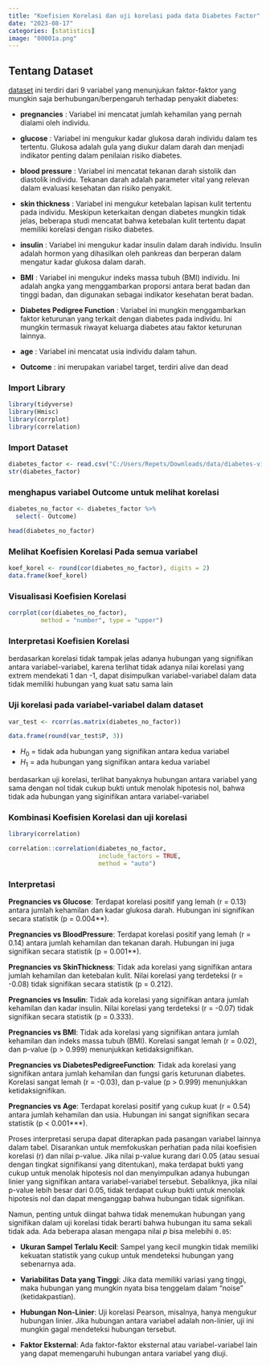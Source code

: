 ---
title: "Koefisien Korelasi dan uji korelasi pada data Diabetes Factor"
date: "2023-08-17"
categories: [statistics]
image: "00001a.png"
---

## Tentang Dataset

[dataset](https://www.kaggle.com/datasets/joebeachcapital/diabetes-factors) ini terdiri dari 9 variabel yang menunjukan faktor-faktor yang mungkin saja berhubungan/berpengaruh terhadap penyakit diabetes:

- **pregnancies** : Variabel ini mencatat jumlah kehamilan yang pernah dialami oleh individu.

- **glucose** : Variabel ini mengukur kadar glukosa darah individu dalam tes tertentu. Glukosa adalah gula yang diukur dalam darah dan menjadi indikator penting dalam penilaian risiko diabetes.

- **blood  pressure** : Variabel ini mencatat tekanan darah sistolik dan diastolik individu. Tekanan darah adalah parameter vital yang relevan dalam evaluasi kesehatan dan risiko penyakit.

- **skin thickness** : Variabel ini mengukur ketebalan lapisan kulit tertentu pada individu. Meskipun keterkaitan dengan diabetes mungkin tidak jelas, beberapa studi mencatat bahwa ketebalan kulit tertentu dapat memiliki korelasi dengan risiko diabetes.

- **insulin** : Variabel ini mengukur kadar insulin dalam darah individu. Insulin adalah hormon yang dihasilkan oleh pankreas dan berperan dalam mengatur kadar glukosa dalam darah.

- **BMI** : Variabel ini mengukur indeks massa tubuh (BMI) individu. Ini adalah angka yang menggambarkan proporsi antara berat badan dan tinggi badan, dan digunakan sebagai indikator kesehatan berat badan.

- **Diabetes Pedigree Function** : Variabel ini mungkin menggambarkan faktor keturunan yang terkait dengan diabetes pada individu. Ini mungkin termasuk riwayat keluarga diabetes atau faktor keturunan lainnya.

- **age** : Variabel ini mencatat usia individu dalam tahun.

- **Outcome** : ini merupakan variabel target, terdiri alive dan dead

### Import Library

```{r}
library(tidyverse)
library(Hmisc)
library(corrplot)
library(correlation)
```


### Import Dataset

```{r}
diabetes_factor <- read.csv("C:/Users/Repets/Downloads/data/diabetes-vid.csv")
str(diabetes_factor)
```

### menghapus variabel Outcome untuk melihat korelasi

```{r}
diabetes_no_factor <- diabetes_factor %>%
  select(- Outcome)

head(diabetes_no_factor)
```
### Melihat Koefisien Korelasi Pada semua variabel

```{r}
koef_korel <- round(cor(diabetes_no_factor), digits = 2)
data.frame(koef_korel)
```

### Visualisasi Koefisien Korelasi

```{r}
corrplot(cor(diabetes_no_factor),
         method = "number", type = "upper")
```

### Interpretasi Koefisien Korelasi

berdasarkan korelasi tidak tampak jelas adanya hubungan yang signifikan antara variabel-variabel, karena terlihat tidak adanya nilai korelasi yang extrem mendekati 1 dan -1, dapat disimpulkan variabel-variabel dalam data tidak memiliki hubungan yang kuat satu sama lain

### Uji korelasi pada variabel-variabel dalam dataset

```{r}
var_test <- rcorr(as.matrix(diabetes_no_factor))

data.frame(round(var_test$P, 3))
```

- $H_0$ = tidak ada hubungan yang signifikan antara kedua variabel
- $H_1$ = ada hubungan yang signifikan antara kedua variabel  

berdasarkan uji korelasi, terlihat banyaknya hubungan antara variabel yang sama dengan nol tidak cukup bukti untuk menolak hipotesis nol, bahwa tidak ada hubungan yang siginifikan antara variabel-variabel 

### Kombinasi Koefisien Korelasi dan uji korelasi

```{r}
library(correlation)

correlation::correlation(diabetes_no_factor,
                         include_factors = TRUE,
                         method = "auto")
```
### Interpretasi

**Pregnancies vs Glucose**: Terdapat korelasi positif yang lemah (r = 0.13) antara jumlah kehamilan dan kadar glukosa darah. Hubungan ini signifikan secara statistik (p = 0.004**).

**Pregnancies vs BloodPressure**: Terdapat korelasi positif yang lemah (r = 0.14) antara jumlah kehamilan dan tekanan darah. Hubungan ini juga signifikan secara statistik (p = 0.001**).

**Pregnancies vs SkinThickness**: Tidak ada korelasi yang signifikan antara jumlah kehamilan dan ketebalan kulit. Nilai korelasi yang terdeteksi (r = -0.08) tidak signifikan secara statistik (p = 0.212).

**Pregnancies vs Insulin**: Tidak ada korelasi yang signifikan antara jumlah kehamilan dan kadar insulin. Nilai korelasi yang terdeteksi (r = -0.07) tidak signifikan secara statistik (p = 0.333).

**Pregnancies vs BMI**: Tidak ada korelasi yang signifikan antara jumlah kehamilan dan indeks massa tubuh (BMI). Korelasi sangat lemah (r = 0.02), dan p-value (p > 0.999) menunjukkan ketidaksignifikan.

**Pregnancies vs DiabetesPedigreeFunction**: Tidak ada korelasi yang signifikan antara jumlah kehamilan dan fungsi garis keturunan diabetes. Korelasi sangat lemah (r = -0.03), dan p-value (p > 0.999) menunjukkan ketidaksignifikan.

**Pregnancies vs Age**: Terdapat korelasi positif yang cukup kuat (r = 0.54) antara jumlah kehamilan dan usia. Hubungan ini sangat signifikan secara statistik (p < 0.001***).

Proses interpretasi serupa dapat diterapkan pada pasangan variabel lainnya dalam tabel. Disarankan untuk memfokuskan perhatian pada nilai koefisien korelasi (r) dan nilai p-value. Jika nilai p-value kurang dari 0.05 (atau sesuai dengan tingkat signifikansi yang ditentukan), maka terdapat bukti yang cukup untuk menolak hipotesis nol dan menyimpulkan adanya hubungan linier yang signifikan antara variabel-variabel tersebut. Sebaliknya, jika nilai p-value lebih besar dari 0.05, tidak terdapat cukup bukti untuk menolak hipotesis nol dan dapat menganggap bahwa hubungan tidak signifikan.

Namun, penting untuk diingat bahwa tidak menemukan hubungan yang signifikan dalam uji korelasi tidak berarti bahwa hubungan itu sama sekali tidak ada. Ada beberapa alasan mengapa nilai $p$ bisa melebihi `0.05`:

- **Ukuran Sampel Terlalu Kecil**: Sampel yang kecil mungkin tidak memiliki kekuatan statistik yang cukup untuk mendeteksi hubungan yang sebenarnya ada.

- **Variabilitas Data yang Tinggi**: Jika data memiliki variasi yang tinggi, maka hubungan yang mungkin nyata bisa tenggelam dalam "noise" (ketidakpastian).

- **Hubungan Non-Linier**: Uji korelasi Pearson, misalnya, hanya mengukur hubungan linier. Jika hubungan antara variabel adalah non-linier, uji ini mungkin gagal mendeteksi hubungan tersebut.

- **Faktor Eksternal**: Ada faktor-faktor eksternal atau variabel-variabel lain yang dapat memengaruhi hubungan antara variabel yang diuji.















